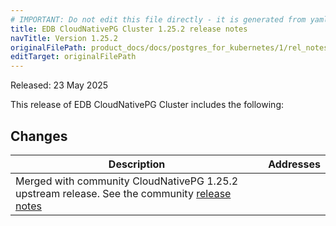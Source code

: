 ```yaml
---
# IMPORTANT: Do not edit this file directly - it is generated from yaml source.
title: EDB CloudNativePG Cluster 1.25.2 release notes
navTitle: Version 1.25.2
originalFilePath: product_docs/docs/postgres_for_kubernetes/1/rel_notes/src/1.25.2_rel_notes.yml
editTarget: originalFilePath
---
```


Released: 23 May 2025

This release of EDB CloudNativePG Cluster includes the following:

## Changes

<table class="table w-100"><thead><tr><th>Description</th><th width="10%">Addresses</th></tr></thead><tbody>
<tr><td>Merged with community CloudNativePG 1.25.2 upstream release. 
See the community <a href="https://cloudnative-pg.io/documentation/1.25/release_notes/v1.25/">release notes</a>
</td><td></td></tr>
</tbody></table>



